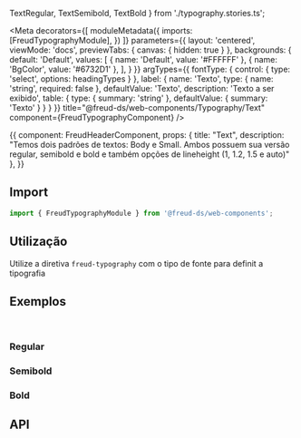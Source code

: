 
  TextRegular,
  TextSemibold,
  TextBold
} from './typography.stories.ts';

<Meta
  decorators={[
    moduleMetadata({
      imports: [FreudTypographyModule],
    })
  ]}
  parameters={{
    layout: 'centered',
    viewMode: 'docs',
    previewTabs: {
      canvas: { hidden: true }
    },
    backgrounds: {
      default: 'Default',
      values: [
        { name: 'Default', value: '#FFFFFF' },
        { name: 'BgColor', value: '#6732D1' },
      ],
    }
  }}
  argTypes={{
    fontType: {
      control: {
        type: 'select',
        options: headingTypes
      }
    },
    label: {
      name: 'Texto',
      type: { name: 'string', required: false },
      defaultValue: 'Texto',
      description: 'Texto a ser exibido',
      table: {
        type: { summary: 'string' },
        defaultValue: { summary: 'Texto' }
      }
    }
  }}
title="@freud-ds/web-components/Typography/Text" component={FreudTypographyComponent} />

<Story name="Storyname-hidden">
  {{
    component: FreudHeaderComponent,
    props: {
      title: "Text",
      description: "Temos dois padrões de textos: Body e Small. Ambos possuem sua versão regular, semibold e bold e também opções de lineheight (1, 1.2, 1.5 e auto)"
    },
  }}
</Story>

## <a id="importing"></a>Import

```ts
import { FreudTypographyModule } from '@freud-ds/web-components';
```

## Utilização
Utilize a diretiva `freud-typography` com o tipo de fonte para definit a tipografia

## <a id="exemplos"></a>Exemplos
<br />

### Regular
<Canvas>
  <Story story={TextRegular}/>
</Canvas>

### Semibold
<Canvas>
  <Story story={TextSemibold}/>
</Canvas>

### Bold
<Canvas>
  <Story story={TextBold}/>
</Canvas>

## <a id="api"></a>API

<ArgsTable of={FreudTypographyComponent} />
